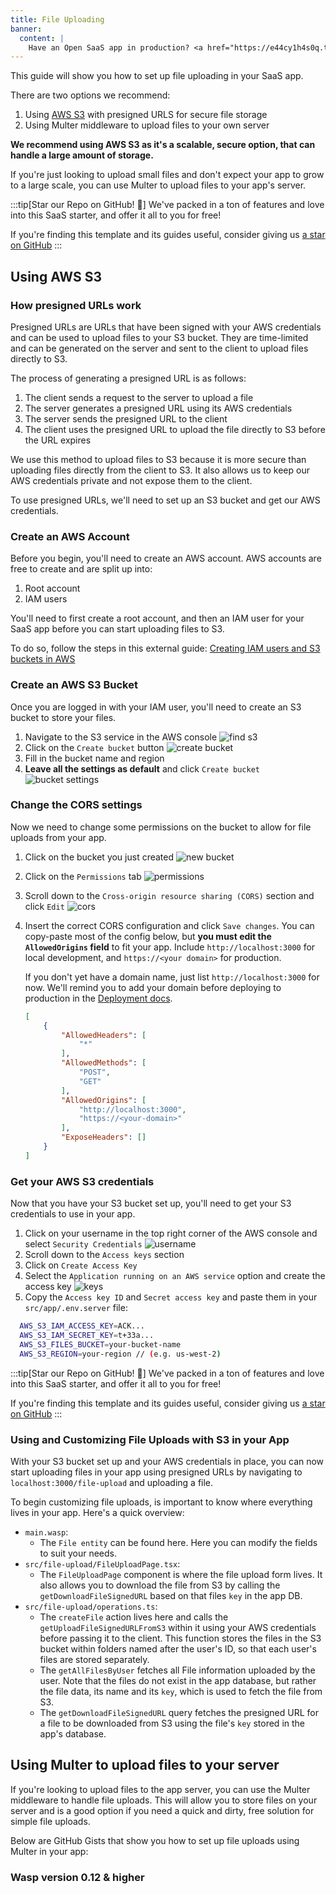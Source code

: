 ```yaml
---
title: File Uploading
banner:
  content: |
    Have an Open SaaS app in production? <a href="https://e44cy1h4s0q.typeform.com/to/EPJCwsMi">We'll send you some swag! 👕</a>
---
```


This guide will show you how to set up file uploading in your SaaS app.

There are two options we recommend:
1. Using [AWS S3](https://aws.amazon.com/s3/) with presigned URLS for secure file storage
2. Using Multer middleware to upload files to your own server

**We recommend using AWS S3 as it's a scalable, secure option, that can handle a large amount of storage.** 

If you're just looking to upload small files and don't expect your app to grow to a large scale, you can use Multer to upload files to your app's server.

:::tip[Star our Repo on GitHub! 🌟]
We've packed in a ton of features and love into this SaaS starter, and offer it all to you for free!

If you're finding this template and its guides useful, consider giving us [a star on GitHub](https://github.com/wasp-lang/wasp)
:::

## Using AWS S3

### How presigned URLs work

Presigned URLs are URLs that have been signed with your AWS credentials and can be used to upload files to your S3 bucket. They are time-limited and can be generated on the server and sent to the client to upload files directly to S3.

The process of generating a presigned URL is as follows:
1. The client sends a request to the server to upload a file
2. The server generates a presigned URL using its AWS credentials
3. The server sends the presigned URL to the client
4. The client uses the presigned URL to upload the file directly to S3 before the URL expires

We use this method to upload files to S3 because it is more secure than uploading files directly from the client to S3. It also allows us to keep our AWS credentials private and not expose them to the client.

To use presigned URLs, we'll need to set up an S3 bucket and get our AWS credentials.

### Create an AWS Account

Before you begin, you'll need to create an AWS account. AWS accounts are free to create and are split up into:
1. Root account
2. IAM users

You'll need to first create a root account, and then an IAM user for your SaaS app before you can start uploading files to S3.

To do so, follow the steps in this external guide: [Creating IAM users and S3 buckets in AWS](https://medium.com/@emmanuelnwright/create-iam-users-and-s3-buckets-in-aws-264e78281f7f)

### Create an AWS S3 Bucket

Once you are logged in with your IAM user, you'll need to create an S3 bucket to store your files.

1. Navigate to the S3 service in the AWS console
    <Image src={findS3} alt="find s3" loading="lazy" />
2. Click on the `Create bucket` button
    <Image src={createBucket} alt="create bucket" loading="lazy" />
3. Fill in the bucket name and region
4. **Leave all the settings as default** and click `Create bucket`
    <Image src={defaultSettings} alt="bucket settings" loading="lazy" />

### Change the CORS settings

Now we need to change some permissions on the bucket to allow for file uploads from your app.

1. Click on the bucket you just created
    <Image src={newBucket} alt="new bucket" loading="lazy" />
2. Click on the `Permissions` tab
    <Image src={permissions} alt="permissions" loading="lazy" />
3. Scroll down to the `Cross-origin resource sharing (CORS)` section and click `Edit`
    <Image src={cors} alt="cors" loading="lazy" />
5. Insert the correct CORS configuration and click `Save changes`. You can
   copy-paste most of the config below, but **you must edit the
   `AllowedOrigins` field** to fit your app. Include `http://localhost:3000` for
   local development, and `https://<your domain>` for production.

   If you don't yet have a domain name, just list `http://localhost:3000` for
   now. We'll remind you to add your domain before deploying to production in
   the [Deployment docs](/guides/deploying/#aws-s3-cors-configuration).
   ```json {11,12}
   [
       {
           "AllowedHeaders": [
               "*"
           ],
           "AllowedMethods": [
               "POST",
               "GET"
           ],
           "AllowedOrigins": [
               "http://localhost:3000",
               "https://<your-domain>"
           ],
           "ExposeHeaders": []
       }
   ]
   ```

### Get your AWS S3 credentials

Now that you have your S3 bucket set up, you'll need to get your S3 credentials to use in your app.

1. Click on your username in the top right corner of the AWS console and select `Security Credentials`
    <Image src={username} alt="username" loading="lazy" />
2. Scroll down to the `Access keys` section
3. Click on `Create Access Key`
4. Select the `Application running on an AWS service` option and create the access key
    <Image src={keys} alt="keys" loading="lazy" />
5. Copy the `Access key ID` and `Secret access key` and paste them in your `src/app/.env.server` file: 
```sh
  AWS_S3_IAM_ACCESS_KEY=ACK...
  AWS_S3_IAM_SECRET_KEY=t+33a...
  AWS_S3_FILES_BUCKET=your-bucket-name
  AWS_S3_REGION=your-region // (e.g. us-west-2)
```

:::tip[Star our Repo on GitHub! 🌟]
We've packed in a ton of features and love into this SaaS starter, and offer it all to you for free!

If you're finding this template and its guides useful, consider giving us [a star on GitHub](https://github.com/wasp-lang/wasp)
:::

### Using and Customizing File Uploads with S3 in your App

With your S3 bucket set up and your AWS credentials in place, you can now start uploading files in your app using presigned URLs by navigating to `localhost:3000/file-upload` and uploading a file.

To begin customizing file uploads, is important to know where everything lives in your app. Here's a quick overview:
- `main.wasp`:
  - The `File entity` can be found here. Here you can modify the fields to suit your needs.
- `src/file-upload/FileUploadPage.tsx`:
  - The `FileUploadPage` component is where the file upload form lives. It also allows you to download the file from S3 by calling the `getDownloadFileSignedURL` based on that files `key` in the app DB.
- `src/file-upload/operations.ts`:
  - The `createFile` action lives here and calls the `getUploadFileSignedURLFromS3` within it using your AWS credentials before passing it to the client. This function stores the files in the S3 bucket within folders named after the user's ID, so that each user's files are stored separately.
  - The `getAllFilesByUser` fetches all File information uploaded by the user. Note that the files do not exist in the app database, but rather the file data, its name and its `key`, which is used to fetch the file from S3.
  - The `getDownloadFileSignedURL` query fetches the presigned URL for a file to be downloaded from S3 using the file's `key` stored in the app's database.

## Using Multer to upload files to your server

If you're looking to upload files to the app server, you can use the Multer middleware to handle file uploads. This will allow you to store files on your server and is a good option if you need a quick and dirty, free solution for simple file uploads.

Below are GitHub Gists that show you how to set up file uploads using Multer in your app:

### Wasp version 0.12 & higher

<script src="https://gist.github.com/infomiho/ec379df4e33f3ae3410a251ba3aa81af.js"></script>
